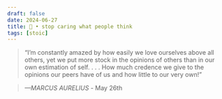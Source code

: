 ```yaml
---
draft: false 
date: 2024-06-27
title: 🗿 • stop caring what people think
tags: [stoic]
---
```


>  “I’m constantly amazed by how easily we love ourselves above all others, yet we put more stock in the opinions of others than in our own estimation of self. . . . How much credence we give to the opinions our peers have of us and how little to our very own!”

> *—MARCUS AURELIUS* - May 26th